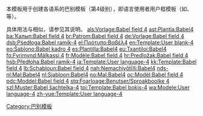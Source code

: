 <noinclude>{{template doc page viewed directly}}</noinclude>
<!-- 在本行下編輯模板說明 -->
本模板用于创建各语系的巴别模板（第4级别），即语言使用者用户框模板（如{{tl|User zh-4}}、{{tl|User en-4}}等）。

具体用法与{{tl|User language-2}}相似，请参见其说明。
<includeonly>
<!-- 本行下加入模板的分類 -->
[[Category:巴别模板]]
<!-- 本行下加入模板的跨語言鏈接 -->
[[als:Vorlage:Babel field 4]]
[[ast:Plantía:Babel4]]
[[ba:Ҡалып:Babel field 4]]
[[br:Patrom:Babel field 4]]
[[de:Vorlage:Babel field 4]]
[[dsb:Pśedłoga:Babel ramik-4]]
[[el:Πρότυπο:Βαβέλ4]]
[[en:Template:User blank-4]]
[[eo:Ŝablono:Babel kadro 4]]
[[es:Plantilla:Babel4]]
[[eu:Txantiloi:Babel4]]
[[fo:Fyrimynd:Málkassi 4]]
[[fr:Modèle:Babel field 4]]
[[hr:Predložak:Babel field 4]]
[[hsb:Předłoha:Babel ramik-4]]
[[ja:Template:User language-4]]
[[kk:Template:Babel field 4]]
[[lb:Schabloun:Babel field 4]]
[[nah:Nemachiyōtīlli:Babel4]]
[[nds-nl:Mal:Babel4]]
[[nl:Sjabloon:Babel4]]
[[no:Mal:Babel4]]
[[oc:Modèl:Babel field 4]]
[[pdc:Moddel:Babel field 4]]
[[stq:Foarloage:Benutser/Sproakboolke 4]]
[[szl:Muster:Babel šachtelka-4]]
[[tpi:Template:Babel bokis-4]]
[[wa:Modele:User language-4]]
[[zh-yue:Template:User language-4]]
</includeonly>